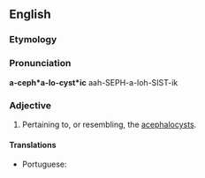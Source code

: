 ==English==

===Etymology===
{{suffix|acephalocyst|ic|lang=en}}

===Pronunciation===
'''a-ceph*a-lo-cyst*ic'''
aah-SEPH-a-loh-SIST-ik

===Adjective===
{{en-adj|-}}

# Pertaining to, or resembling, the [[acephalocyst]]s.

====Translations====
{{trans-top|pertaining to acephalocysts}}
* Portuguese: {{t|pt|acefalocístico}}
{{trans-mid}}
{{trans-bottom}}